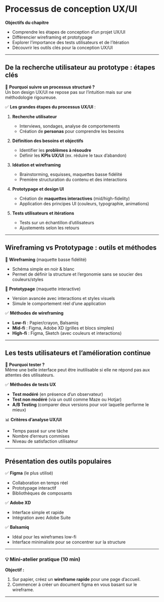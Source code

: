 # **Processus de conception UX/UI**  

**Objectifs du chapitre**  
- Comprendre les étapes de conception d’un projet UX/UI  
- Différencier wireframing et prototypage  
- Explorer l’importance des tests utilisateurs et de l’itération  
- Découvrir les outils clés pour la conception UX/UI  

---

## **De la recherche utilisateur au prototype : étapes clés**  

📌 **Pourquoi suivre un processus structuré ?**  
Un bon design UX/UI ne repose pas sur l’intuition mais sur une méthodologie rigoureuse.  

✅ **Les grandes étapes du processus UX/UI** :  

1. **Recherche utilisateur**  
   - Interviews, sondages, analyse de comportements  
   - Création de **personas** pour comprendre les besoins  

2. **Définition des besoins et objectifs**  
   - Identifier les **problèmes à résoudre**  
   - Définir les **KPIs UX/UI** (ex. réduire le taux d’abandon)  

3. **Idéation et wireframing**  
   - Brainstorming, esquisses, maquettes basse fidélité  
   - Première structuration du contenu et des interactions  

4. **Prototypage et design UI**  
   - Création de **maquettes interactives** (mid/high-fidelity)  
   - Application des principes UI (couleurs, typographie, animations)  

5. **Tests utilisateurs et itérations**  
   - Tests sur un échantillon d’utilisateurs  
   - Ajustements selon les retours  

---

## **Wireframing vs Prototypage : outils et méthodes**  

📌 **Wireframing** (maquette basse fidélité)  
- Schéma simple en noir & blanc  
- Permet de définir la structure et l’ergonomie sans se soucier des couleurs/styles  

📌 **Prototypage** (maquette interactive)  
- Version avancée avec interactions et styles visuels  
- Simule le comportement réel d’une application  

✅ **Méthodes de wireframing**  
- **Low-fi** : Papier/crayon, Balsamiq  
- **Mid-fi** : Figma, Adobe XD (grilles et blocs simples)  
- **High-fi** : Figma, Sketch (avec couleurs et interactions)  

---

## **Les tests utilisateurs et l’amélioration continue**  

📌 **Pourquoi tester ?**  
Même une belle interface peut être inutilisable si elle ne répond pas aux attentes des utilisateurs.  

✅ **Méthodes de tests UX**  
- **Test modéré** (en présence d’un observateur)  
- **Test non modéré** (via un outil comme Maze ou Hotjar)  
- **A/B Testing** (comparer deux versions pour voir laquelle performe le mieux)  

📊 **Critères d’analyse UX/UI**  
- Temps passé sur une tâche  
- Nombre d’erreurs commises  
- Niveau de satisfaction utilisateur  

---

## **Présentation des outils populaires**  

✅ **Figma** (le plus utilisé)  
- Collaboration en temps réel  
- Prototypage interactif  
- Bibliothèques de composants  

✅ **Adobe XD**  
- Interface simple et rapide  
- Intégration avec Adobe Suite  

✅ **Balsamiq**  
- Idéal pour les wireframes low-fi  
- Interface minimaliste pour se concentrer sur la structure  

---

### **💡 Mini-atelier pratique (10 min)**  
**Objectif :**  
1. Sur papier, créez un **wireframe rapide** pour une page d’accueil.  
2. Commencer à créer un document figma en vous basant sur le wireframe.  

---